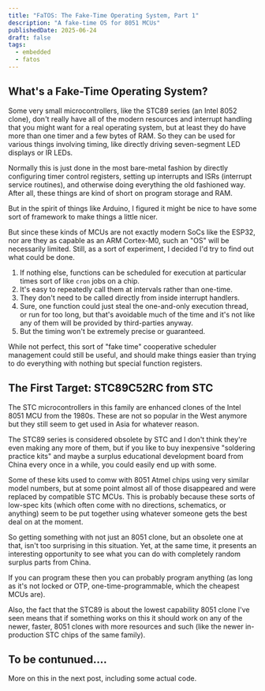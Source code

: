 ```yaml
---
title: "FaTOS: The Fake-Time Operating System, Part 1"
description: "A fake-time OS for 8051 MCUs"
publishedDate: 2025-06-24
draft: false
tags:
  - embedded
  - fatos
---
```


## What's a Fake-Time Operating System?

Some very small microcontrollers, like the STC89 series (an Intel 8052 clone),
don't really have all of the modern resources and interrupt handling that you
might want for a real operating system, but at least they do have more than one
timer and a few bytes of RAM. So they can be used for various things involving
timing, like directly driving seven-segment LED displays or IR LEDs.

Normally this is just done in the most bare-metal fashion by directly
configuring timer control registers, setting up interrupts and ISRs (interrupt
service routines), and otherwise doing everything the old fashioned way. After
all, these things are kind of short on program storage and RAM.

But in the spirit of things like Arduino, I figured it might be nice to have
some sort of framework to make things a little nicer.

But since these kinds of MCUs are not exactly modern SoCs like the ESP32, nor
are they as capable as an ARM Cortex-M0, such an "OS" will be necessarily
limited. Still, as a sort of experiment, I decided I'd try to find out what
could be done.

1. If nothing else, functions can be scheduled for execution at particular times
   sort of like `cron` jobs on a chip.
1. It's easy to repeatedly call them at intervals rather than one-time.
1. They don't need to be called directly from inside interrupt handlers.
1. Sure, one function could just steal the one-and-only execution thread, or run
   for too long, but that's avoidable much of the time and it's not like any of
   them will be provided by third-parties anyway.
1. But the timing won't be extremely precise or guaranteed.

While not perfect, this sort of "fake time" cooperative scheduler management
could still be useful, and should make things easier than trying to do
everything with nothing but special function registers.

## The First Target: STC89C52RC from STC

The STC microcontrollers in this family are enhanced clones of the Intel 8051
MCU from the 1980s. These are not so popular in the West anymore but they still
seem to get used in Asia for whatever reason.

The STC89 series is considered obsolete by STC and I don't think they're even
making any more of them, but if you like to buy inexpensive "soldering practice
kits" and maybe a surplus educational development board from China every once in
a while, you could easily end up with some.

Some of these kits used to comw with 8051 Atmel chips using very similar model
numbers, but at some point almost all of those disappeared and were replaced by
compatible STC MCUs. This is probably because these sorts of low-spec kits
(which often come with no directions, schematics, or anything) seem to be put
together using whatever someone gets the best deal on at the moment.

So getting something with not just an 8051 clone, but an obsolete one at that,
isn't too surprising in this situation. Yet, at the same time, it presents an
interesting opportunity to see what you can do with completely random surplus
parts from China.

If you can program these then you can probably program anything (as long as it's
not locked or OTP, one-time-programmable, which the cheapest MCUs are).

Also, the fact that the STC89 is about the lowest capability 8051 clone I've
seen means that if something works on this it should work on any of the newer,
faster, 8051 clones with more resources and such (like the newer in-production
STC chips of the same family).

## To be contunued....

More on this in the next post, including some actual code.